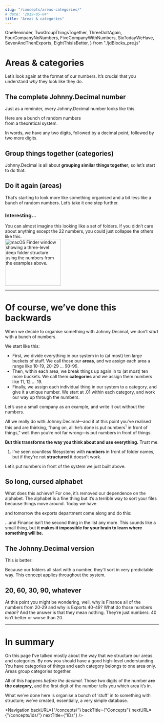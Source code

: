```yaml
---
slug: "/concepts/areas-categories/"
# date: "2019-05-04"
title: "Areas & categories"
---
```


  OneReminder,
  TwoGroupThingsTogether,
  ThreeDoItAgain,
  FourCompanyNoNumbers,
  FiveCompanyWithNumbers,
  SixTodayWeHave,
  SevenAndThenExports,
  EightThisIsBetter,
} from "./jdBlocks_pre.js"

# Areas & categories

Let’s look again at the format of our numbers. It’s crucial that you understand _why_ they look like they do.

## The complete Johnny.Decimal number

Just as a reminder, every Johnny.Decimal number looks like this.

<div className="flex mb-4 ml-4 mr-6">
  <OneReminder />
  <div className="hidden sm:block ml-4 max-w-xs text-sm italic">
    Here are a bunch of random numbers
    <br />
    from a theoretical system.
  </div>
</div>

In words, we have any two digits, followed by a decimal point, followed by two more digits.

## Group things together (categories)

Johnny.Decimal is all about **grouping similar things together**, so let’s start to do that.

<div className="flex mb-4 ml-4 mr-6">
  <TwoGroupThingsTogether />
</div>

## Do it again (areas)

That’s starting to look more like something organised and a bit less like a bunch of random numbers. Let’s take it one step further.

<div className="flex mb-4 ml-4 mr-6">
  <ThreeDoItAgain />
</div>

### Interesting...

<div className="flex flex-col md:flex-row mr-6 mb-6">
  <div className="">
    You can almost imagine this looking like a set of folders. If you didn’t
    care about anything except the 22 numbers, you could just collapse the
    others like this.
  </div>
  <div className="ml-4 flex-shrink-0">
    <img
      src={Finder_randomNumbers_category22Expanded}
      alt="macOS Finder window showing a three-level deep folder structure using the numbers from the examples above."
      className="screenshot"
      width="182"
      height="153"
    />
  </div>
</div>

---

# Of course, we’ve done this backwards

When we decide to organise something with Johnny.Decimal, we don’t _start_ with a bunch of numbers.

We start like this:

- First, we divide everything in our system in to (at most) ten large buckets of stuff. We call those our **areas**, and we assign each area a range like <span className="jd-inline">10-19</span>, <span className="jd-inline">20-29</span> … <span className="jd-inline">90-99</span>.
- Then, within each area, we break things up again in to (at most) ten more buckets. We call them **categories** and we assign them numbers like <span className="jd-inline">11</span>, <span className="jd-inline">12</span> … <span className="jd-inline">19</span>.
- Finally, we assign each individual thing in our system to a category, and give it a unique number. We start at <span className="jd-inline">.01</span> within each category, and work our way up through the numbers.

Let’s use a small company as an example, and write it out without the numbers.

<div className="mb-4 ml-4 mr-6">
  <FourCompanyNoNumbers />
</div>

All we really do with Johnny.Decimal—and if at this point you’ve realised this and are thinking, “hang on, all he’s done is put numbers<sup>1</sup> in front of things,” well then you’re not far wrong—is put numbers in front of things.

**But this transforms the way you think about and use everything.** Trust me.

<div className="py-1 mb-4 ml-4 mr-20 text-sm italic bg-gray-200 border border-l-8 border-gray-400 rounded-md shadow-sm">
  <ol class="footnote">
    <li>
      I've seen countless filesystems with <strong>numbers</strong> in front of
      folder names, but if they're not <strong>structured</strong> it doesn't
      work.
    </li>
  </ol>
</div>

Let’s put numbers in front of the system we just built above.

<div className="mb-4 ml-4 mr-6">
  <FiveCompanyWithNumbers />
</div>

## So long, cursed alphabet

What does this achieve? For one, it’s removed our dependence on the alphabet. The alphabet is a fine thing but it’s a terrible way to sort your files because things move around. Today we have:

<div className="mb-4 ml-4 mr-6">
  <SixTodayWeHave />
</div>

and tomorrow the exports department come along and do this:

<div className="mb-4 ml-4 mr-6">
  <SevenAndThenExports />
</div>

…and <span className="jd-inline">Finance</span> isn’t the second thing in the list any more. This sounds like a small thing, but <strong>it makes it impossible for your brain to learn where something will be.</strong>

## The Johnny.Decimal version

This is better:

<div className="mb-4 ml-4 mr-6">
  <EightThisIsBetter />
</div>

Because our folders all start with a number, they’ll sort in very predictable way. This concept applies throughout the system.

## 20, 60, 30, 90, whatever

At this point you might be wondering, well, why is <span className="jd-inline">Finance</span> all of the numbers from <span className="jd-inline">20-29</span> and why is <span className="jd-inline">Exports</span> <span className="jd-inline">40-49</span>? What do those numbers <em>mean</em>? And the answer is that they mean nothing. They’re just numbers. 40 isn’t better or worse than 20.

---

# In summary

On this page I’ve talked mostly about the way that we structure our areas and categories. By now you should have a good high-level understanding. You have categories of things and each category belongs to one area only. Areas group categories together.

All of this happens <em>before the decimal</em>. Those two digits of the number <strong>are the category</strong>, and the first digit of the number tells you which area it’s in.

What we’ve done here is organise a bunch of ‘stuff’ in to something with structure; we’ve created, essentially, a very simple database.

<Navigation
  backURL={"/concepts/"}
  backTitle={"Concepts"}
  nextURL={"/concepts/ids/"}
  nextTitle={"IDs"}
/>
